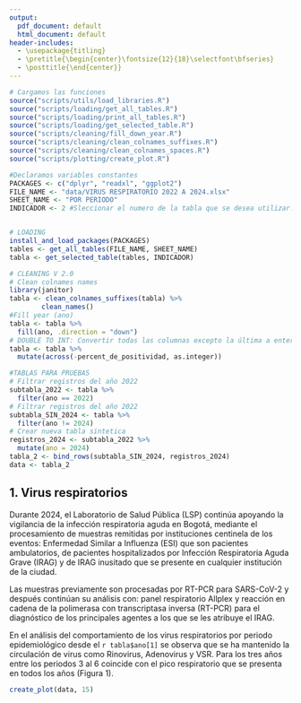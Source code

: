 ```yaml
---
output:
  pdf_document: default
  html_document: default
header-includes:
  - \usepackage{titling}
  - \pretitle{\begin{center}\fontsize{12}{18}\selectfont\bfseries}
  - \posttitle{\end{center}}
---
```


```r
# Cargamos las funciones
source("scripts/utils/load_libraries.R")
source("scripts/loading/get_all_tables.R")
source("scripts/loading/print_all_tables.R")
source("scripts/loading/get_selected_table.R")
source("scripts/cleaning/fill_down_year.R")
source("scripts/cleaning/clean_colnames_suffixes.R")
source("scripts/cleaning/clean_colnames_spaces.R")
source("scripts/plotting/create_plot.R")

#Declaramos variables constantes
PACKAGES <- c("dplyr", "readxl", "ggplot2")
FILE_NAME <- "data/VIRUS RESPIRATORIO 2022 A 2024.xlsx"
SHEET_NAME <- "POR PERIODO"
INDICADOR <- 2 #Sleccionar el numero de la tabla que se desea utilizar.


# LOADING
install_and_load_packages(PACKAGES)
tables <- get_all_tables(FILE_NAME, SHEET_NAME)
tabla <- get_selected_table(tables, INDICADOR)

```


```r
# CLEANING V 2.0
# Clean colnames names
library(janitor)
tabla <- clean_colnames_suffixes(tabla) %>%
        clean_names()
#Fill year (ano)
tabla <- tabla %>%
  fill(ano, .direction = "down")
# DOUBLE TO INT: Convertir todas las columnas excepto la última a enteros
tabla <- tabla %>%
  mutate(across(-percent_de_positividad, as.integer))
```


```r
#TABLAS PARA PRUEBAS
# Filtrar registros del año 2022
subtabla_2022 <- tabla %>%
  filter(ano == 2022)
# Filtrar registros del año 2022
subtabla_SIN_2024 <- tabla %>%
  filter(ano != 2024)
# Crear nueva tabla sintetica
registros_2024 <- subtabla_2022 %>%
  mutate(ano = 2024)
tabla_2 <- bind_rows(subtabla_SIN_2024, registros_2024)
data <- tabla_2
```


\title{Vigilancia de virus respiratorios y tosferina semana epidemiológica 23 de 2024. \\ Bogotá D.C} 
\maketitle

## 1.	Virus respiratorios 

Durante 2024, el Laboratorio de Salud Pública (LSP) continúa apoyando la vigilancia de la infección respiratoria aguda en Bogotá, mediante el procesamiento de muestras remitidas por instituciones centinela de los eventos: Enfermedad Similar a Influenza (ESI) que son pacientes ambulatorios, de pacientes hospitalizados por Infección Respiratoria Aguda Grave (IRAG) y de IRAG inusitado que se presente en cualquier institución de la ciudad. 

Las muestras previamente son procesadas por RT-PCR para SARS-CoV-2 y después continúan su análisis con: panel respiratorio Allplex y reacción en cadena de la polimerasa con transcriptasa inversa (RT-PCR) para el diagnóstico de los principales agentes a los que se les atribuye el IRAG.

En el análisis del comportamiento de los virus respiratorios por periodo epidemiológico desde el `r tabla$ano[1]` se observa que se ha mantenido la circulación de virus como Rinovirus, Adenovirus y VSR. Para los tres años entre los periodos 3 al 6 coincide con el pico respiratorio que se presenta en todos los años (Figura 1).




```r
create_plot(data, 15)
```


